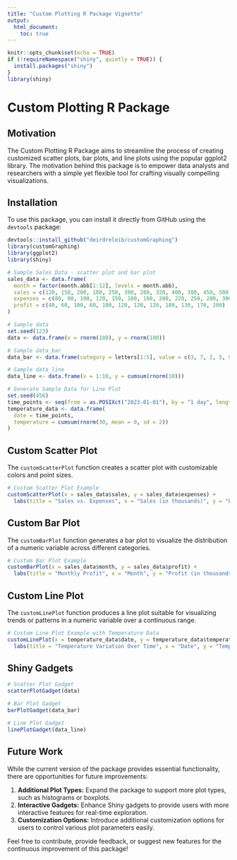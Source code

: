 ```yaml
---
title: "Custom Plotting R Package Vignette"
output: 
  html_document:
    toc: true
---
```


```r
knitr::opts_chunk$set(echo = TRUE)
if (!requireNamespace("shiny", quietly = TRUE)) {
  install.packages("shiny")
}
library(shiny)
```

# Custom Plotting R Package

## Motivation

The Custom Plotting R Package aims to streamline the process of creating customized scatter plots, bar plots, and line plots using the popular ggplot2 library. The motivation behind this package is to empower data analysts and researchers with a simple yet flexible tool for crafting visually compelling visualizations.

## Installation

To use this package, you can install it directly from GitHub using the `devtools` package:

```r
devtools::install_github("deirdreleib/customGraphing")
library(customGraphing)
library(ggplot2)
library(shiny)
```

```r
# Sample Sales Data - scatter plot and bar plot
sales_data <- data.frame(
  month = factor(month.abb[1:12], levels = month.abb),
  sales = c(120, 150, 200, 180, 250, 300, 280, 320, 400, 380, 450, 500),
  expenses = c(80, 90, 100, 120, 150, 180, 160, 200, 220, 250, 280, 300),
  profit = c(40, 60, 100, 60, 100, 120, 120, 120, 180, 130, 170, 200)
)

# Sample data
set.seed(123)
data <- data.frame(x = rnorm(100), y = rnorm(100))

# Sample data_bar
data_bar <- data.frame(category = letters[1:5], value = c(3, 7, 2, 5, 9))

# Sample data_line
data_line <- data.frame(x = 1:10, y = cumsum(rnorm(10)))

# Generate Sample Data for Line Plot
set.seed(456)
time_points <- seq(from = as.POSIXct("2023-01-01"), by = "1 day", length.out = 30)
temperature_data <- data.frame(
  date = time_points,
  temperature = cumsum(rnorm(30, mean = 0, sd = 2))
)

```


## Custom Scatter Plot

The `customScatterPlot` function creates a scatter plot with customizable colors and point sizes.

```r
# Custom Scatter Plot Example
customScatterPlot(x = sales_data$sales, y = sales_data$expenses) +
  labs(title = "Sales vs. Expenses", x = "Sales (in thousands)", y = "Expenses (in thousands)")

```

## Custom Bar Plot

The `customBarPlot` function generates a bar plot to visualize the distribution of a numeric variable across different categories.

```r
# Custom Bar Plot Example
customBarPlot(x = sales_data$month, y = sales_data$profit) +
  labs(title = "Monthly Profit", x = "Month", y = "Profit (in thousands)")

```

## Custom Line Plot

The `customLinePlot` function produces a line plot suitable for visualizing trends or patterns in a numeric variable over a continuous range.

```r
# Custom Line Plot Example with Temperature Data
customLinePlot(x = temperature_data$date, y = temperature_data$temperature, color = "darkblue", size = 1.5) +
  labs(title = "Temperature Variation Over Time", x = "Date", y = "Temperature (°C)")

```

## Shiny Gadgets

```r
# Scatter Plot Gadget
scatterPlotGadget(data)

# Bar Plot Gadget
barPlotGadget(data_bar)

# Line Plot Gadget
linePlotGadget(data_line)

```

## Future Work

While the current version of the package provides essential functionality, there are opportunities for future improvements:

1. **Additional Plot Types:** Expand the package to support more plot types, such as histograms or boxplots.
2. **Interactive Gadgets:** Enhance Shiny gadgets to provide users with more interactive features for real-time exploration.
3. **Customization Options:** Introduce additional customization options for users to control various plot parameters easily.

Feel free to contribute, provide feedback, or suggest new features for the continuous improvement of this package!
